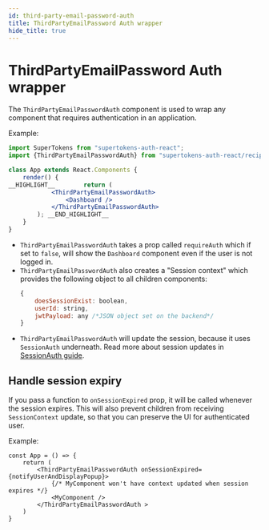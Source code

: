 ```yaml
---
id: third-party-email-password-auth
title: ThirdPartyEmailPassword Auth wrapper
hide_title: true
---
```


# ThirdPartyEmailPassword Auth wrapper


The `ThirdPartyEmailPasswordAuth` component is used to wrap any component that requires authentication in an application.


Example: 

```jsx
import SuperTokens from "supertokens-auth-react";
import {ThirdPartyEmailPasswordAuth} from "supertokens-auth-react/recipe/thirdpartyemailpassword";

class App extends React.Components {
    render() {
__HIGHLIGHT__        return (
            <ThirdPartyEmailPasswordAuth>
                <Dashboard />
            </ThirdPartyEmailPasswordAuth>
        ); __END_HIGHLIGHT__
    }
}
```

- `ThirdPartyEmailPasswordAuth` takes a prop called `requireAuth` which if set to `false`, will show the `Dashboard` component even if the user is not logged in.
- `ThirdPartyEmailPasswordAuth` also creates a "Session context" which provides the following object to all children components:
   ```jsx
   {
       doesSessionExist: boolean,
       userId: string,
       jwtPayload: any /*JSON object set on the backend*/
   }
   ```
- `ThirdPartyEmailPasswordAuth` will update the session, because it uses `SessionAuth` underneath. Read more about session updates in [SessionAuth guide](../session/session-auth).

## Handle session expiry
If you pass a function to `onSessionExpired` prop, it will be called whenever the session expires. This will also prevent children from receiving `SessionContext` update, so that you can preserve the UI for authenticated user.

Example:
```tsx
const App = () => {
    return (
        <ThirdPartyEmailPasswordAuth onSessionExpired={notifyUserAndDisplayPopup}>
            {/* MyComponent won't have context updated when session expires */}
            <MyComponent />
        </ThirdPartyEmailPasswordAuth >
    )
}
```
